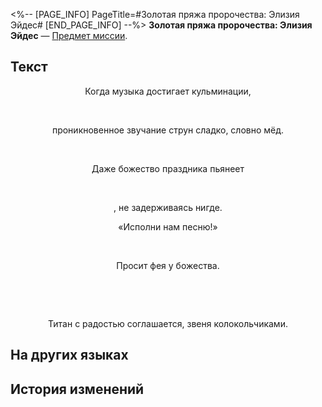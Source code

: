 <%-- [PAGE_INFO]
PageTitle=#Золотая пряжа пророчества: Элизия Эйдес#
[END_PAGE_INFO] --%>
{{Предмет Инфобокс
|id          = 150087
|Изображение = Предмет Золотая пряжа пророчества- Элизия Эйдес.png
|Тип         = Предмет миссии
|Инвентарь   = Миссии
|Редкость    = 3
|Эффект      = 
|Описание    = Свиток с начертанным пророчеством. Если приглядеться, можно заметить, что свиток выплетен из золотых нитей.<br />''«В нём содержится пророчество, которое явится лишь тому, кто раскрыл свиток».''
}}
'''Золотая пряжа пророчества: Элизия Эйдес''' — [[Предмет миссии]].

==Текст==
<div align="center">{{Цвет|Ключевой|Золотая пряжа пророчества: Элизия Эйдес}}</div>
<div align="center">Когда музыка достигает кульминации,</div><br /><div align="center">проникновенное звучание струн сладко, словно мёд.</div><br /><div align="center">Даже божество праздника пьянеет</div><br /><div align="center">{{Цвет|Ключевой|nobold=1|и исполняет три танца вокруг}}, не задерживаясь нигде.</div>

<div align="center">«Исполни нам песню!»</div><br /><div align="center">Просит фея у божества.</div><br /><div align="center">{{Цвет|Ключевой|nobold=1|«Фа-си-фа-си, ре-до-си-си!»}}</div><br /><div align="center">Титан с радостью соглашается, звеня колокольчиками.</div>

==На других языках==
{{На других языках
|en   = Portentous Goldwoven: Aedes Elysiae
|zhs  = 记载预言的金织-「哀丽秘榭」
|zht  = 記載預言的金織-「哀麗秘榭」
|ja   = 預言が記された金織-「エリュシオン」
|ko   = 예언이 기록된 금빛 두루마리-「엘리사이 에데스」
|es   = Portador de portentos: Elisios
|fr   = Prophéties tissées d'or&nbsp;: Élysée mystérieuse
|ru   = Золотая пряжа пророчества: Элизия Эйдес
|th   = ไหมทองบันทึกคำทำนาย - "Elysiae"
|vi   = Cuộn Dệt Vàng Tiên Tri "Aedes Elysiae"
|de   = Goldgewobene Prophezeiung: Aedes Elysiae
|id   = Catatan Ramalan Tenunan Emas: "Aedes Elysiae"
|pt   = Tecido Dourado Portentoso: Aedes Elysiae
}}

==История изменений==
{{История изменений|3.5}}